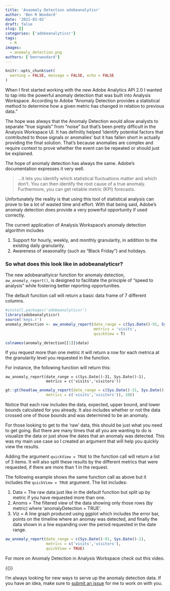 ```yaml
---
title: 'Anaomaly Detection adobeanalytisr'
author: 'Ben R Woodard'
date: '2021-03-02'
draft: false
slug: []
categories: ['adobeanalyticsr']
tags:
  - R
images: 
  - anomaly_detection.png
authors: ['benrwoodard']
---
```

```r
knitr::opts_chunk$set(
  warning = FALSE, message = FALSE, echo = FALSE
)
```

When I first started working with the new Adobe Analytics API 2.0 I wanted to tap into the powerful anomaly detection that was built into Analysis Workspace.  According to Adobe "Anomaly Detection provides a statistical method to determine how a given metric has changed in relation to previous data." <!--more-->

The hope was always that the Anomaly Detection would allow analysts to separate “true signals” from “noise” but that's been pretty difficult in the Analysis Workspace UI.  It has definitly helped 'identify potential factors that contributed to those signals or anomalies' but it has fallen short in actually providing the final solution.  That's because anomalies are complex and require context to prove whether the event can be repeated or should just be explained. 

The hope of anomaly detection has always the same. Adobe's documentation expresses it very well.

> ...it lets you identify which statistical fluctuations matter and which don’t. You can then identify the root cause of a true anomaly. Furthermore, you can get reliable metric (KPI) forecasts.

Unfortunately the reality is that using this tool of statistical analysis can prove to be a lot of wasted time and effort.  With that being said, Adobe's anomaly detection does provide a very powerful opportunity if used correctly.

The current application of Analysis Workspace’s anomaly detection algorithm includes

1. Support for hourly, weekly, and monthly granularity, in addition to the existing daily granularity.
2. Awareness of seasonality (such as “Black Friday”) and holidays.

### So what does this look like in adobeanalyticsr?

The new adobeanaltyicsr function for anomaly detection,  `aw_anomaly_report()`, is designed to facilitate the principle of "speed to analysis" while fostering better reporting opportunities.  

The default function call will return a basic data frame of 7 different columns. 

```r
#install.packages('adobeanalyticsr')
library(adobeanalyticsr)
source('keys.r')
anomaly_detection <- aw_anomaly_report(date_range = c(Sys.Date()-91, Sys.Date()-1),
                                       metrics = 'visits',
                                       quickView = T)
```


```r
colnames(anomaly_detection[[1]]$data)
```

If you request more than one metric it will return a row for each metrica at the granularity level you requested in the function.

For instance, the following function will return this:

```
aw_anomaly_report(date_range = c(Sys.Date()-31, Sys.Date()-1),
                  metrics = c('visits','visitors'))
```

```r
gt::gt(head(aw_anomaly_report(date_range = c(Sys.Date()-31, Sys.Date()-1),
                  metrics = c('visits','visitors')), 10))
```

Notice that each row includes the data, expected, upper bound, and lower bounds calculated for you already.  It also includes whether or not the data crossed one of those bounds and was determined to be an anomaly.

For those looking to get to the 'raw' data, this should be just what you need to get going.  But there are many times that all you are wanting to do is visualize the data or just show the dates that an anomaly was detected.  This was my main use case so I created an argument that will help you quickly view the results.  

Adding the argument `quickView = TRUE` to the function call will return a list of 3 items. It will also split these results by the different metrics that were requested, if there are more than 1 in the request.  

The following example shows the same function call as above but it includes the `quickView = TRUE` argument. The list includes:

1. Data = The raw data just like in the default function but split up by metric if you have requested more than one.
2. Anoms = The filtered view of the data showing only those rows (by metric) where 'anomalyDetection = TRUE'.
3. Viz = A line graph produced using ggplot which includes the error bar, points on the timeline where an anomay was detected, and finally the data shown in a line expanding over the period requested in the date range.

```r
aw_anomaly_report(date_range = c(Sys.Date()-91, Sys.Date()-1),
                  metrics = c('visits','visitors'),
                  quickView = TRUE)

```

For more on Anomaly Detection in Analysis Workspace check out this video.

{{<youtube krXyQCjXoeU>}}

I'm always looking for new ways to serve up the anomaly detection data. If you have an idea, make sure to [submit an issue](https://github.com/benrwoodard/adobeanalyticsr/issues) for me to work on with you.